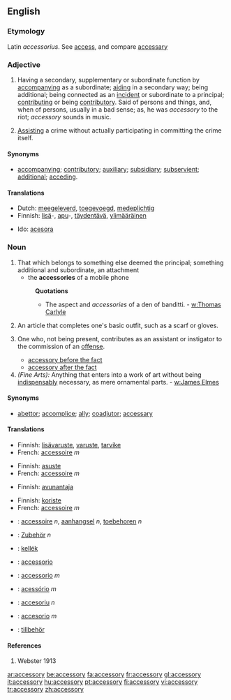 ==English==

===Etymology===
Latin ''accessorius''. See [[access]], and compare [[accessary]]

<!-- What's this got to do with anything?
===Pronunciation===
:'''Note:''' Ash accents the [[antepenult]]; and this is not only more regular, but [[preferable]], on account of [[easiness]] of pronunciation. Most [[orhoëpists]] place the accent on the ''first'' syllable. -->

===Adjective===
{{en-adj}}

#Having a secondary, supplementary or subordinate function by [[accompanying]] as a subordinate; [[aiding]] in a secondary way; being additional; being connected as an [[incident]] or subordinate to a principal; [[contributing]] or being [[contributory]]. Said of persons and things, and, when of persons, usually in a bad sense; as, he was ''accessory'' to the riot; ''accessory'' sounds in music.
#{{context|Law}} [[assist|Assisting]] a crime without actually participating in committing the crime itself.

====Synonyms====
*[[accompanying]]; [[contributory]]; [[auxiliary]]; [[subsidiary]]; [[subservient]]; [[additional]]; [[acceding]].

====Translations====
{{trans-top|having a supplementary function}}
*Dutch: [[meegeleverd]], [[toegevoegd]], [[medeplichtig]]
*Finnish: [[lisä]]-, [[apu]]-, [[täydentää|täydentävä]], [[ylimääräinen]]
{{trans-mid}}
*Ido: [[acesora]]
{{trans-bottom}}

{{trans-top|assisting a crime}}
{{trans-mid}}
{{trans-bottom}}

===Noun===
{{en-noun|accessories}}

#That which belongs to something else deemed the principal; something additional and subordinate, an attachment
#*the '''accessories''' of a mobile phone
#:'''Quotations'''
#:*The aspect and ''accessories'' of a den of banditti. - [[w:Thomas Carlyle]]
#{{context|Clothing}} An article that completes one's basic outfit, such as a scarf or gloves.
#{{context|Law}} One who, not being present, contributes as an assistant or instigator to the commission of an [[offense]].
#*[[accessory before the fact]]
#*[[accessory after the fact]]
#''(Fine Arts):'' Anything that enters into a work of art without being [[indispensably]] necessary, as mere ornamental parts. - [[w:James Elmes]]

====Synonyms====
*[[abettor]]; [[accomplice]]; [[ally]]; [[coadjutor]]; [[accessary]]

====Translations====
{{trans-top|attachment}}
*Finnish: [[lisävaruste]], [[varuste]], [[tarvike]]
*French: [[accessoire]] ''m''
{{trans-mid}}
{{trans-bottom}}

{{trans-top|clothing accessory}}
*Finnish: [[asuste#Finnish|asuste]]
*French: [[accessoire]] ''m''
{{trans-mid}}
{{trans-bottom}}

{{trans-top|contributor to an offense}}
*Finnish: [[avunantaja]]
{{trans-mid}}
{{trans-bottom}}

{{trans-top|unessential part in a work of art}}
*Finnish: [[koriste]]
*French: [[accessoire]] ''m''
{{trans-mid}}
{{trans-bottom}}

{{checktrans}}
{{trans-top|translations to be checked}}
*{{ttbc|Dutch}}: [[accessoire]] ''n'', [[aanhangsel]] ''n'', [[toebehoren]] ''n''
*{{ttbc|German}}: [[Zubehör]] ''n''
*{{ttbc|Hungarian}}: [[kellék]]
*{{ttbc|Interlingua}}: [[accessorio]]
*{{ttbc|Italian}}: [[accessorio]] ''m''
*{{ttbc|Portuguese}}: [[acessório]] ''m''
*{{ttbc|Romanian}}: [[accesoriu]] ''n''
*{{ttbc|Spanish}}: [[accesorio]] ''m''
*{{ttbc|Swedish}}: [[tillbehör]]
{{trans-bottom}}

====References====
#Webster 1913

[[ar:accessory]]
[[be:accessory]]
[[fa:accessory]]
[[fr:accessory]]
[[gl:accessory]]
[[it:accessory]]
[[hu:accessory]]
[[pt:accessory]]
[[fi:accessory]]
[[vi:accessory]]
[[tr:accessory]]
[[zh:accessory]]